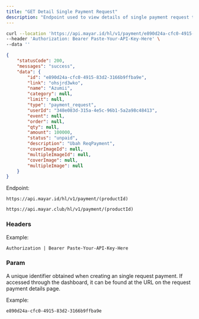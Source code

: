 ```yaml
---
title: "GET Detail Single Payment Request"
description: "Endpoint used to view details of single payment request that have been created"
---
```


<RequestExample>

```bash Request Example
curl --location 'https://api.mayar.id/hl/v1/payment/e890d24a-cfc0-4915-83d2-3166b9ffba9e' \
--header 'Authorization: Bearer Paste-Your-API-Key-Here' \
--data ''
```

</RequestExample>

<ResponseExample>

```json Response Example 200
{
    "statusCode": 200,
    "messages": "success",
    "data": {
        "id": "e890d24a-cfc0-4915-83d2-3166b9ffba9e",
        "link": "ohsjrd3wko",
        "name": "Azumii",
        "category": null,
        "limit": null,
        "type": "payment_request",
        "userId": "348e083d-315a-4e5c-96b1-5a2a98c48413",
        "event": null,
        "order": null,
        "qty": null,
        "amount": 100000,
        "status": "unpaid",
        "description": "Ubah ReqPayment",
        "coverImageId": null,
        "multipleImageId": null,
        "coverImage": null,
        "multipleImage": null
    }
}
```

</ResponseExample>

Endpoint:

<CodeGroup>

```Production Production
https://api.mayar.id/hl/v1/payment/(productId)
```


```Sandbox Sandbox
https://api.mayar.club/hl/v1/payment/(productId)
```

</CodeGroup>

### Headers

<ResponseField name="Authorization" type="string" required>
  Example:

  `Authorization | Bearer Paste-Your-API-Key-Here`
</ResponseField>

### Param

<ParamField path="productId" type="string" required>
  A unique identifier obtained when creating an single request payment. If accessed through the dashboard, it can be found at the URL on the request payment details page.

  Example:

  `e890d24a-cfc0-4915-83d2-3166b9ffba9e`
</ParamField>